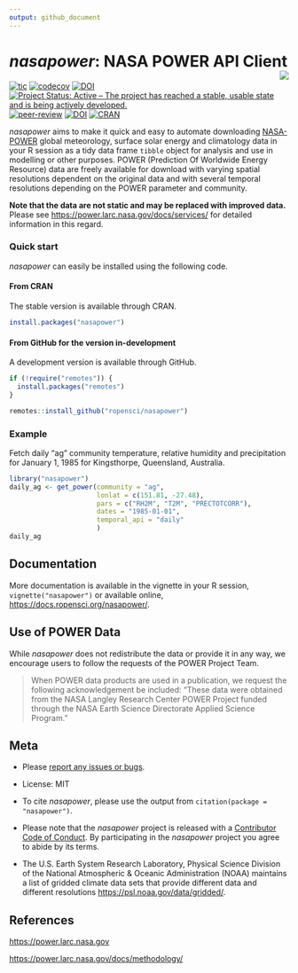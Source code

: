 ```yaml
---
output: github_document
---
```

# _nasapower_: NASA POWER API Client <img align='right' src='man/figures/logo.png'>

<!-- badges: start -->
[![tic](https://github.com/ropensci/nasapower/workflows/tic/badge.svg?branch=main)](https://github.com/ropensci/nasapower/actions)
[![codecov](https://codecov.io/gh/ropensci/nasapower/branch/master/graph/badge.svg?token=Kq9aea0TQN)](https://codecov.io/gh/ropensci/nasapower)
[![DOI](https://zenodo.org/badge/109224461.svg)](https://zenodo.org/badge/latestdoi/109224461)
[![Project Status: Active – The project has reached a stable, usable state and is being actively developed.](https://www.repostatus.org/badges/latest/active.svg)](https://www.repostatus.org/#active)
[![peer-review](https://badges.ropensci.org/155_status.svg)](https://github.com/ropensci/software-review/issues/155)
[![DOI](http://joss.theoj.org/papers/10.21105/joss.01035/status.svg)](https://doi.org/10.21105/joss.01035)
[![CRAN](http://www.r-pkg.org/badges/version/nasapower)](https://CRAN.R-project.org/package=nasapower)

<!-- badges: end -->

_nasapower_ aims to make it quick and easy to automate downloading [NASA-POWER](https://power.larc.nasa.gov) global meteorology, surface solar energy and climatology data in your R session as a tidy data frame `tibble` object for analysis and use in modelling or other purposes.
POWER (Prediction Of Worldwide Energy Resource) data are freely available for download with varying spatial resolutions dependent on the original data and with several temporal resolutions depending on the POWER parameter and community.

**Note that the data are not static and may be replaced with improved data.** Please see <https://power.larc.nasa.gov/docs/services/> for detailed information in this regard.

### Quick start

_nasapower_ can easily be installed using the following code.

#### From CRAN

The stable version is available through CRAN.

```r
install.packages("nasapower")
```

#### From GitHub for the version in-development

A development version is available through GitHub.

```r
if (!require("remotes")) {
  install.packages("remotes")
}

remotes::install_github("ropensci/nasapower")
```

### Example

Fetch daily “ag” community temperature, relative humidity and precipitation for January 1, 1985 for Kingsthorpe, Queensland, Australia.

```r
library("nasapower")
daily_ag <- get_power(community = "ag",
                      lonlat = c(151.81, -27.48),
                      pars = c("RH2M", "T2M", "PRECTOTCORR"),
                      dates = "1985-01-01",
                      temporal_api = "daily"
                      )
daily_ag
```

## Documentation

More documentation is available in the vignette in your R session, `vignette("nasapower")` or available online, <https://docs.ropensci.org/nasapower/>.

## Use of POWER Data

While _nasapower_ does not redistribute the data or provide it in any way, we encourage users to follow the requests of the POWER Project Team.

> When POWER data products are used in a publication, we request the
  following acknowledgement be included: “These data were obtained from
  the NASA Langley Research Center POWER Project funded through the NASA
  Earth Science Directorate Applied Science Program.”

## Meta

  - Please [report any issues or bugs](https://github.com/ropensci/nasapower/issues).

  - License: MIT

  - To cite _nasapower_, please use the output from `citation(package = "nasapower")`.

  - Please note that the _nasapower_ project is released with a [Contributor Code of Conduct](https://github.com/ropensci/nasapower/blob/main/CODE_OF_CONDUCT.md).
    By participating in the _nasapower_ project you agree to abide by its terms.

  - The U.S. Earth System Research Laboratory, Physical Science Division of the National Atmospheric & Oceanic Administration (NOAA) maintains a list of gridded climate data sets that provide different data and different resolutions <https://psl.noaa.gov/data/gridded/>.

## References

<https://power.larc.nasa.gov>

<https://power.larc.nasa.gov/docs/methodology/>
